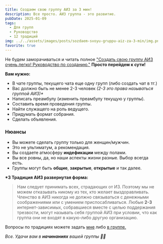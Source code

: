 ```yaml
---
title: Создаем свою группу АИЗ за 3 мин!
description: Все просто. АИЗ группа - это развитие.
pubDate: 2025-01-09
tags:
  - Для групп
  - Руководство
  - 12 традиций
img: ../../assets/images/posts/sozdaem-svoyu-gruppu-aiz-za-3-min/img.png
favorite: true
---
```

Не будем заморачиваться и читать полное ["Создать свою группу АИЗ очень легко! Руководство по созданию."](https://internetaddicts.ru/posts/kak-sozdat-gruppu-aiz/) **Просто перейдем к сути!**

**Вам нужно:**

* В чате группы, текущего чата еще одну групп (либо создать чат в тг.)
* Вас должно быть не менее 2-3 человек *(2-3 это права называться группой АИЗ)\**
* Написать преамбулу (изменить преамбулу текущую у группы).
* Составить время проведения группы.
* Найти служащего на роль ведущего.
* Придумать формат собрания.
* Сделать объявления.

### Нюансы

* Вы можете сделать группу только для женщин/мужчин.&#x20;
* Это не ультиматум, а рекомендация.
* Вы создаете атмосферу **индефикации** между полами.
* Вы все ровны, да, но наши аспекты жизни разные. Выбор всегда есть.&#x20;
* Группы могут быть **общие**, **закрытые**, **открытые** и так далее.

**\*3 Традиция АИЗ развернутая форма:**&#x20;

> Нам следует принимать всех, страдающих от ИЗ. Поэтому мы не можем отказывать никому из тех, кто желает выздоравливать. Членство в АИЗ никогда не должно связываться с денежными соображениями или с умением приспосабливаться. Любые **2-3** интернет-зависимых, собравшиеся вместе с целью поддержания трезвости, могут называть себя группой АИЗ при условии, что как группа они не входят в какую-либо другую организацию.

Вопросы по традициях можете задать [мне](https://t.me/legion_free) либо [в группе.](https://t.me/+9Hq05g8DUQ42Yzli)

*Все. Удачи вам в **начинаниях** вашей группы 👋🙏*
